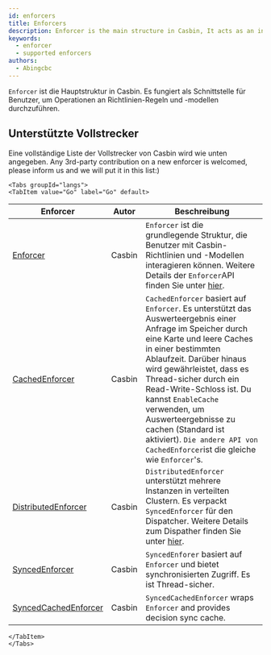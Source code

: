 ```yaml
---
id: enforcers
title: Enforcers
description: Enforcer is the main structure in Casbin, It acts as an interface for users to make operations on policy rules and models
keywords:
  - enforcer
  - supported enforcers
authors:
  - Abingcbc
---
```




`Enforcer` ist die Hauptstruktur in Casbin. Es fungiert als Schnittstelle für Benutzer, um Operationen an Richtlinien-Regeln und -modellen durchzuführen.

## Unterstützte Vollstrecker
Eine vollständige Liste der Vollstrecker von Casbin wird wie unten angegeben. Any 3rd-party contribution on a new enforcer is welcomed, please inform us and we will put it in this list:)

```mdx-code-block
<Tabs groupId="langs">
<TabItem value="Go" label="Go" default>
```

| Enforcer                                                                                       | Autor  | Beschreibung                                                                                                                                                                                                                                                                                                                                                                                                                          |
| ---------------------------------------------------------------------------------------------- | ------ | ------------------------------------------------------------------------------------------------------------------------------------------------------------------------------------------------------------------------------------------------------------------------------------------------------------------------------------------------------------------------------------------------------------------------------------- |
| [Enforcer](https://github.com/casbin/casbin/blob/master/enforcer.go)                           | Casbin | `Enforcer` ist die grundlegende Struktur, die Benutzer mit Casbin-Richtlinien und -Modellen interagieren können. Weitere Details der `Enforcer`API finden Sie unter [hier](/docs/management-api).                                                                                                                                                                                                                                     |
| [CachedEnforcer](https://github.com/casbin/casbin/blob/master/enforcer_cached.go)              | Casbin | `CachedEnforcer` basiert auf `Enforcer`. Es unterstützt das Auswerteergebnis einer Anfrage im Speicher durch eine Karte und leere Caches in einer bestimmten Ablaufzeit. Darüber hinaus wird gewährleistet, dass es Thread-sicher durch ein Read-Write-Schloss ist. Du kannst `EnableCache` verwenden, um Auswerteergebnisse zu cachen (Standard ist aktiviert). `Die andere API von CachedEnforcer`ist die gleiche wie `Enforcer`'s. |
| [DistributedEnforcer](https://github.com/casbin/casbin/blob/master/enforcer_distributed.go)    | Casbin | `DistributedEnforcer` unterstützt mehrere Instanzen in verteilten Clustern. Es verpackt `SyncedEnforcer` für den Dispatcher. Weitere Details zum Dispather finden Sie unter [hier](/docs/dispatchers#distributedenforcer).                                                                                                                                                                                                            |
| [SyncedEnforcer](https://github.com/casbin/casbin/blob/master/enforcer_synced.go)              | Casbin | `SyncedEnforer` basiert auf `Enforcer` und bietet synchronisierten Zugriff. Es ist Thread-sicher.                                                                                                                                                                                                                                                                                                                                     |
| [SyncedCachedEnforcer](https://github.com/casbin/casbin/blob/master/enforcer_cached_synced.go) | Casbin | `SyncedCachedEnforcer` wraps `Enforcer` and provides decision sync cache.                                                                                                                                                                                                                                                                                                                                                             |
```mdx-code-block
</TabItem>
</Tabs>
```

